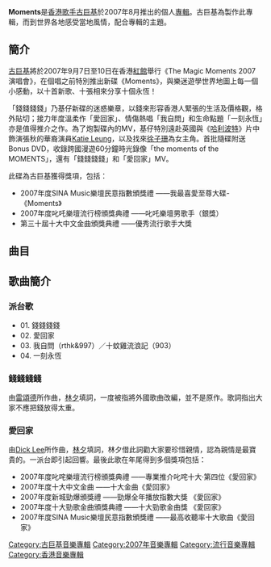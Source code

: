 {{Infobox album
| name       = Moments
| type       = 專輯
| artist     = [[古巨基|古巨基]]
| cover      = 
<!-- 未知參數 | background = orange -->
| released   = 2007年8月25日
| recorded   = 
| genre      = 粵語流行
| length     = 
| label      = [[金牌娛樂|金牌娛樂]]
| producer   = 
| reviews    = 
| prev_title = [[Human我生|Human我生]]
| prev_year  = 2006
| next_title = [[Guitar_Fever|Guitar Fever]]
| next_year  = 2008
}}
'''Moments'''是[[香港|香港]][[歌手|歌手]][[古巨基|古巨基]]於2007年8月推出的個人[[專輯|專輯]]。古巨基為製作此專輯，而到世界各地感受當地風情，配合專輯的主題。

== 簡介 ==
[[古巨基|古巨基]]將於2007年9月7日至10日在香港[[紅館|紅館]]舉行《The Magic Moments 2007演唱會》，在個唱之前特別推出新碟《Moments》，與樂迷遊學世界地圖上每一個小感動，以十首新歌、十張相來分享十個永恆！

「錢錢錢錢」乃基仔新碟的迷惑樂章，以錢來形容香港人緊張的生活及價格觀，格外貼切；接力年度溫柔作「愛回家」、情傷熱唱「我自問」和生命點題「一刻永恆」亦是值得推介之作。為了炮製碟內的MV，基仔特別遠赴英國與《[[哈利波特|哈利波特]]》片中飾演張秋的華裔演員[[梁珮詩|Katie Leung]]，以及找來[[徐子珊|徐子珊]]為女主角。首批隨碟附送 Bonus DVD，收錄跨國漫遊60分鐘時光錄像「the moments of the MOMENTS」，還有「錢錢錢錢」和「愛回家」MV。

此碟為古巨基獲得獎項，包括：
*2007年度SINA Music樂壇民意指數頒獎禮 ——我最喜愛至尊大碟-《Moments》
*2007年度叱吒樂壇流行榜頒獎典禮 ——叱吒樂壇男歌手（銀獎）
*第三十屆十大中文金曲頒獎典禮 ——優秀流行歌手大獎

== 曲目 ==
{{tracklist
| all_lyrics = [[林夕|林夕]]
| all_producer = [[雷頌德|雷頌德]]

| title1 = 一刻永恆
| music1 = [[側田|側田]]
| arranger1 = [[Ted_Lo|Ted Lo]]

| title2 = 錢錢錢錢
| music2 = 雷頌德
| arranger2 = 雷頌德

| title3 = 愛回家
| music3 = [[Dick_Lee|Dick Lee]]
| arranger3 = Ted Lo

| title4 = 你生
| music4 = 雷頌德
| arranger4 = 雷頌德

| title5 = 蠻不講理
| music5 = 曾家瑋
| arranger5 = 藝琛

| title6 = 自我安慰
| music6 = [[陳台證|陳台證]]
| arranger6 = 陳台證

| title7 = 我自問
| music7 = 雷頌德
| arranger7 = 雷頌德

| title8 = 為何
| music8 = [[王菀之|王菀之]]
| arranger8 = 雷頌德

| title9 = 賞心樂事
| music9 = 王菀之
| arranger9 = 阿正

| title10 = 十蚊雞流浪記
| music10 = 雷頌德
| arranger10 = 雷頌德
}}

== 歌曲簡介 ==
=== 派台歌 ===
*01. 錢錢錢錢
*02. 愛回家
*03. 我自問（rthk&997）／十蚊雞流浪記（903）
*04. 一刻永恆

=== 錢錢錢錢 ===
由[[雷頌德|雷頌德]]所作曲，[[林夕|林夕]]填詞，一度被指將外國歌曲改編，並不是原作。歌詞指出大家不應把錢放得太重。
=== 愛回家 ===
由[[Dick_Lee|Dick Lee]]所作曲，[[林夕|林夕]]填詞，林夕借此詞勸大家要珍惜親情，認為親情是最寶貴的。一派台即引起回響。最後此歌在年尾得到多個獎項包括：

*2007年度叱咤樂壇流行榜頒獎典禮 ——專業推介叱咤十大‧第四位《愛回家》
*2007年度十大中文金曲 ——十大金曲《愛回家》
*2007年度新城勁爆頒獎禮 ——勁爆全年播放指數大獎 《愛回家》
*2007年度十大勁歌金曲頒獎典禮 ——十大勁歌金曲獎 《愛回家》
*2007年度SINA Music樂壇民意指數頒獎禮 ——最高收聽率十大歌曲《愛回家》

{{古巨基}}
{{Authority control}}
[[Category:古巨基音樂專輯|Category:古巨基音樂專輯]]
[[Category:2007年音樂專輯|Category:2007年音樂專輯]]
[[Category:流行音樂專輯|Category:流行音樂專輯]]
[[Category:香港音樂專輯|Category:香港音樂專輯]]